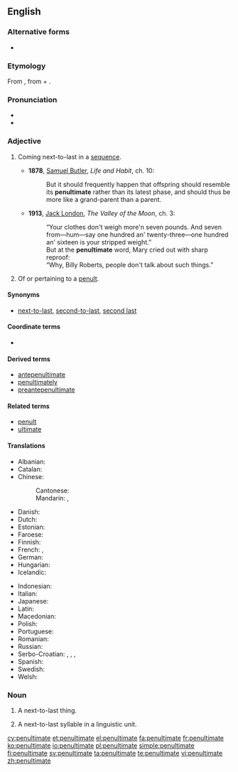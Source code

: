 {{was wotd|2006|November|29}}
==English==

===Alternative forms===
* {{l|en|pænultimate}}

===Etymology===
From {{etyl|la}} {{term|paenultimus}}, from {{term|paene||almost}} + {{term|ultimus||last}}.

===Pronunciation===
* {{IPA|/pɪˈnʌltɪmət/}}
* {{audio|en-us-penultimate.ogg|Audio (US)}}

===Adjective===
{{en-adj|-}}

# {{formal|literary|or|scholarly}} Coming next-to-last in a [[sequence]].
#* '''1878''', [[w:Samuel Butler (novelist)|Samuel Butler]], ''Life and Habit'', ch. 10:
#*: But it should frequently happen that offspring should resemble its '''penultimate''' rather than its latest phase, and should thus be more like a grand-parent than a parent.
#* '''1913''', [[w:Jack London|Jack London]], ''The Valley of the Moon'', ch. 3:
#*: “Your clothes don't weigh more'n seven pounds. And seven from—hum—say one hundred an' twenty-three—one hundred an' sixteen is your stripped weight.”
#*: But at the '''penultimate''' word, Mary cried out with sharp reproof:
#*: “Why, Billy Roberts, people don't talk about such things.”
# {{linguistics}} Of or pertaining to a [[penult]].

====Synonyms====
* {{sense|next-to-last}} [[next-to-last]], [[second-to-last]], [[second last]]

====Coordinate terms====
* {{syllable adjectives}}

====Derived terms====
* [[antepenultimate]]
* [[penultimately]]
* [[preantepenultimate]]

====Related terms====
* [[penult]]
* [[ultimate]]

====Translations====
{{trans-top|the next-to-last in a sequence}}
* Albanian: {{t-|sq|parafundit}}
* Catalan: {{t-|ca|penúltim}}
* Chinese:
*: Cantonese: {{tø|yue|尾二|tr=mei1 ji2|sc=Hani}}
*: Mandarin: {{t|cmn|倒數第二的|sc=Hani}}, {{t|cmn|倒数第二的|tr=dàoshǔ dì'èr de|sc=Hani}}
* Danish: {{t-|da|næstsidst}}
* Dutch: {{t-|nl|voorlaatste}}
* Estonian: {{t+|et|eelviimane}}
* Faroese: {{t-|fo|næstsíðstur}}
* Finnish: {{t-|fi|toiseksi viimeinen}}
* French: {{t+|fr|avant-dernier}}, {{t+|fr|pénultième}}
* German: {{t-|de|vorletzt}}
* Hungarian: {{t+|hu|utolsó előtti}}
* Icelandic: {{t-|is|næstsíðastur}}
{{trans-mid}}
* Indonesian: {{t-|id|kedua terakhir}}
* Italian: {{t-|it|penultimo}}
* Japanese: {{t-|ja|最後から二番目|tr=saigo kara ni-banme|sc=Jpan}}
* Latin: {{t-|la|paenultimus}}
* Macedonian: {{t-|mk|претпоследен|m|tr=pretpósleden}}
* Polish: {{t+|pl|przedostatni}}
* Portuguese: {{t+|pt|penúltimo}}
* Romanian: {{t-|ro|penultim}}
* Russian: {{t+|ru|предпоследний|tr=predposlédnij}}
* Serbo-Croatian: {{t-|sh|pretposljednji|alt=prȅtposljednjī}}, {{t-|sh|pretposlednji|alt=prȅtposlednjī}}, {{t-|sh|претпосљедњи|alt=пре̏тпосљедњӣ}}, {{t-|sh|претпоследњи|alt=пре̏тпоследњӣ}}
* Spanish: {{t+|es|penúltimo}}
* Swedish: {{t-|sv|näst sist}}
* Welsh: {{t-|cy|gobennol}}
{{trans-bottom}}

===Noun===
{{en-noun}}

# {{rfd-sense}} A next-to-last thing.
# {{linguistics}} A next-to-last syllable in a linguistic unit.

[[cy:penultimate]]
[[et:penultimate]]
[[el:penultimate]]
[[fa:penultimate]]
[[fr:penultimate]]
[[ko:penultimate]]
[[io:penultimate]]
[[pl:penultimate]]
[[simple:penultimate]]
[[fi:penultimate]]
[[sv:penultimate]]
[[ta:penultimate]]
[[te:penultimate]]
[[vi:penultimate]]
[[zh:penultimate]]